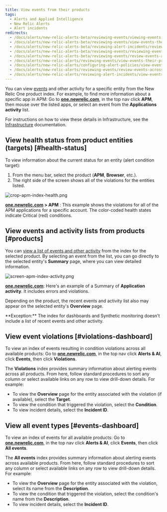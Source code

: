 ```yaml
---
title: View events from their products
tags:
  - Alerts and Applied Intelligence
  - New Relic Alerts
  - Alert incidents
redirects:
  - /docs/alerts/new-relic-alerts-beta/reviewing-events/viewing-events-their-products
  - /docs/alerts/new-relic-alerts-beta/reviewing-events/view-events-their-products
  - /docs/alerts/new-relic-alerts-beta/reviewing-alert-incidents/reviewing-events-across-products
  - /docs/alerts/new-relic-alerts-beta/reviewing-events/reviewing-events-across-products
  - /docs/alerts/new-relic-alerts-beta/reviewing-events/review-events-across-products
  - /docs/alerts/new-relic-alerts/reviewing-events/view-events-their-products
  - /docs/alerts/new-relic-alerts/configuring-alert-policies/view-events-their-products
  - /docs/alerts/new-relic-alerts/reviewing-events/review-events-across-products
  - /docs/alerts/new-relic-alerts/reviewing-alert-incidents/view-events-their-products
---
```


You can view [events](/docs/alerts/new-relic-alerts/getting-started/new-relic-alerts-concepts-workflow#terminology) and other activity for a specific entity from the New Relic One product index. For example, to find more information about a specific app in APM: Go to **[one.newrelic.com](https://one.newrelic.com)**, in the top nav click **APM**, then mouse over the listed apps, or select an event from the **Applications activity** list.

For instructions on how to view these details in Infrastructure, see the [Infrastructure](/docs/infrastructure/new-relic-infrastructure/infrastructure-alert-conditions/infrastructure-alerts-add-edit-or-view-host-alert-information#view-alerts) documentation.

## View health status from product entities (targets) [#health-status]

To view information about the current status for an entity (alert condition target):

1. From the menu bar, select the product (**APM**, **Browser**, etc.).
2. The right side of the screen shows all of the violations for the entities listed.

![crop-apm-index-health.png](./images/crop-apm-index-health_0.png "crop-apm-index-health.png")

**[one.newrelic.com](https://one.newrelic.com/apm) > APM** : This example shows the violations for all of the APM applications for a specific account. The color-coded health states indicate Critical (red) conditions.

## View events and activity lists from products [#products]

You can [view a list of events and other activity](/docs/apm/applications-menu/monitoring/viewing-your-applications-list) from the index for the selected product. By selecting an event from the list, you can go directly to the selected entity's **Summary** page, where you can view detailed information.

![screen-apm-index-activity.png](./images/screen-apm-index-activity_0.png "screen-apm-index-activity.png")

**[one.newrelic.com](https://one.newrelic.com)**: Here's an example of a Summary of **Application activity**. It includes errors and violations.

Depending on the product, the recent events and activity list also may appear on the selected entity's **Overview** page.

<Callout variant="tip">
  **Exception:** The index for dashboards and Synthetic monitoring doesn't include a list of recent events and other activity.
</Callout>

## View event violations [#violations-dashboard]

To view an index of events resulting in condition violations across all available products: Go to **[one.newrelic.com](https://one.newrelic.com)**, in the top nav click **Alerts & AI**, click **Events**, then click **Violations**.

The **Violations** index provides summary information about alerting events across all products. From here, follow standard procedures to sort any column or select available links on any row to view drill-down details. For example:

* To view the **Overview** page for the entity associated with the violation (if available), select the **Target**.
* To view the condition that triggered the violation, select the **Condition**.
* To view incident details, select the **Incident ID**.

## View all event types [#events-dashboard]

To view an index of events for all available products: Go to **[one.newrelic.com](https://one.newrelic.com)**, in the top nav click **Alerts & AI**, click **Events**, then click **All events**.

The **All events** index provides summary information about alerting events across available products. From here, follow standard procedures to sort any column or select available links on any row to view drill-down details. For example:

* To view the **Overview** page for the entity associated with the violation, select its name from the **Description**.
* To view the condition that triggered the violation, select the condition's name from the **Description**.
* To view incident details, select the **Incident ID**.
